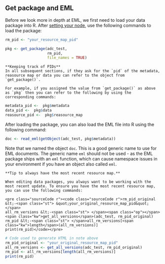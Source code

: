## Get package and EML

Before we look more in depth at EML, we first need to load your data package into R. After [setting your node](https://nceas.github.io/datateam-training/reference/set-dataone-nodes.html), use the following commands to load the package:

```r
rm_pid <- "your_resource_map_pid"

pkg <- get_package(adc_test,
                   rm_pid,
                   file_names = TRUE)
```

```block
**Keeping track of PIDs**
In all subsequent sections, if they ask for the `pid` of the metadata, reasource map or data you can refer to the object from `get_package()`. 

For example, if you assigned the value from `get_package()` as above as `pkg` then you can refer to the following by using the corresponding commands:
```

```r
metadata_pid <-  pkg$metadata
data_pid <-  pkg$data
reasource_pid <-  pkg$reasource_map
```

After loading the package, you can also load the EML file into R using the following command:

```r
doc <- read_eml(getObject(adc_test, pkg$metadata))
```

Note that we named the object `doc`. This is a good generic name to use for EML documents. The generic name `eml` should not be used - as the EML package ships with an `eml` function, which can cause namespace issues in your environment if you have an object also called `eml`.

```block
**Tip to always have the most recent resource map.**

When editing data packages, you always want to be working with the most recent update. To ensure you have the most recent resource map, you can use the following commands:

<pre class="sourceCode r"><code class="sourceCode r">rm_pid_original &lt;-<span class="st"> &quot;your_original_resource_map_pid&quot;</span>
all_rm_versions &lt;-<span class="st"> </span><span class="op"></span><span class="kw">get_all_versions</span>(adc_test, rm_pid_original)
rm_pid &lt;-<span class="st"> </span>all_rm_versions[<span class="kw">length</span>(all_rm_versions)]
print(rm_pid)</code></pre>
```

```r
# Code used to generate HTML in note above
rm_pid_original <- "your_original_resource_map_pid"
all_rm_versions <- get_all_versions(adc_test, rm_pid_original)
rm_pid <- all_rm_versions[length(all_rm_versions)]
print(rm_pid)
```
